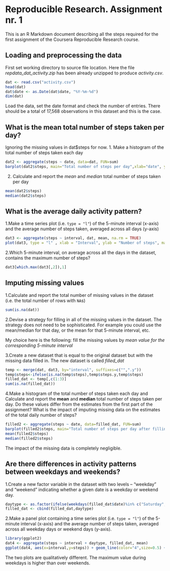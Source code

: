 Reproducible Research. Assignment nr. 1
========================================================

This is an R Markdown document describing all the steps required for the first assignment of the Coursera Reproducible Research course.


## Loading and preprocessing the data
First set working directory to source file location. 
Here the file *repdata_dat_activity.zip* has been already unzipped to produce *activity.csv*. 
```r
dat <- read.csv("activity.csv")
head(dat)
dat$date <- as.Date(dat$date, "%Y-%m-%d")
dim(dat)
```
Load the data, set the date format and check the number of entries. There should be a total of 17,568 observations in this dataset and this is the case.

## What is the mean total number of steps taken per day?

Ignoring the missing values in dat$steps for now.
1. Make a histogram of the total number of steps taken each day

```r
dat2 <- aggregate(steps ~ date, data=dat, FUN=sum)
barplot(dat2$steps, main="Total number of steps per day",xlab="date", ylab="nr steps", names.arg=dat2$date, col="2")
```

2. Calculate and report the *mean* and *median* total number of
   steps taken per day

```r
mean(dat2$steps)
median(dat2$steps)
```

## What is the average daily activity pattern?

1.Make a time series plot (i.e. `type = "l"`) of the 5-minute
   interval (x-axis) and the average number of steps taken, averaged
   across all days (y-axis)

```r
dat3 <- aggregate(steps ~ interval, dat, mean, na.rm = TRUE)
plot(dat3, type = "l" , xlab = "Interval", ylab = "Number of steps", main ="Average number of steps")
```

2.Which 5-minute interval, on average across all the days in the
   dataset, contains the maximum number of steps?

```r
dat3[which.max(dat3[,2]),1]
```


## Imputing missing values

1.Calculate and report the total number of missing values in the dataset (i.e. the total number of rows with `NA`s)

```r
sum(is.na(dat))
```

2.Devise a strategy for filling in all of the missing values in the dataset. The strategy does not need to be sophisticated. For example you could use the mean/median for that day, or the mean for that 5-minute interval, etc.

My choice here is the following: fill the missing values by *mean value for the corresponding 5-minute interval*

3.Create a new dataset that is equal to the original dataset but with the missing data filled in. The new dataset is called *filled_dat*

```r
temp <- merge(dat, dat3, by="interval", suffixes=c("",".y"))
temp$steps<-ifelse(is.na(temp$steps),temp$steps.y,temp$steps)
filled_dat <- temp[,c(1:3)]
sum(is.na(filled_dat))
```

4.Make a histogram of the total number of steps taken each day and
   Calculate and report the **mean** and **median** total number of
   steps taken per day. Do these values differ from the estimates from
   the first part of the assignment? What is the impact of imputing
   missing data on the estimates of the total daily number of steps?


```r
filled2 <- aggregate(steps ~ date, data=filled_dat, FUN=sum)
barplot(filled2$steps, main="Total number of steps per day after filling NAs", xlab="date", ylab="nr steps", names.arg=filled2$date, col ="2")
mean(filled2$steps)
median(filled2$steps)
```

The impact of the missing data is completely negligible.


## Are there differences in activity patterns between weekdays and weekends?

1.Create a new factor variable in the dataset with two levels --
   "weekday" and "weekend" indicating whether a given date is a
   weekday or weekend day.

```r
daytype <- as.factor(ifelse(weekdays(filled_dat$date)%in% c("Saturday", "Sunday"), "weekend","weekday"))
filled_dat <- cbind(filled_dat,daytype)
```

2.Make a panel plot containing a time series plot (i.e. `type = "l"`)
   of the 5-minute interval (x-axis) and the average number of steps
   taken, averaged across all weekday days or weekend days
   (y-axis).

```r
library(ggplot2)
dat4 <- aggregate(steps ~ interval + daytype, filled_dat, mean)
ggplot(dat4, aes(x=interval,y=steps)) + geom_line(color="4",size=0.5) +  facet_wrap(~daytype, nrow=2, ncol=1) + labs(x="Interval",y="Number of Steps") + theme_bw()
```

The two plots are qualitatively different. The maximum value during weekdays is higher than over weekends.

